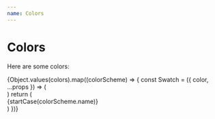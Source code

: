 ```yaml
---
name: Colors
---
```


<!--  @jsxRuntime classic -->
<!-- @jsx jsx -->


# Colors

Here are some colors:

<div
  css={{
    display: 'flex',
    flexDirection: 'row',
    flexWrap: 'wrap',
  }}
>
  {Object.values(colors).map((colorScheme) => {
    const Swatch = ({ color, ...props }) => (
      <div
        css={{
          backgroundColor: color,
          height: 100,
          width: 100,
        }}
        {...props}
      />
    )
    return (
      <div
        css={{
          margin: 8,
          padding: 8,
          boxShadow: 'rgba(0, 0, 0, 0.25) 0px 2px 16px',
        }}
      >
        <span>{startCase(colorScheme.name)}</span>
        <Swatch color={colorScheme.bright} />
        <Swatch color={colorScheme.normal} />
        <Swatch color={colorScheme.dark} />
      </div>
    )
  })}
</div>
